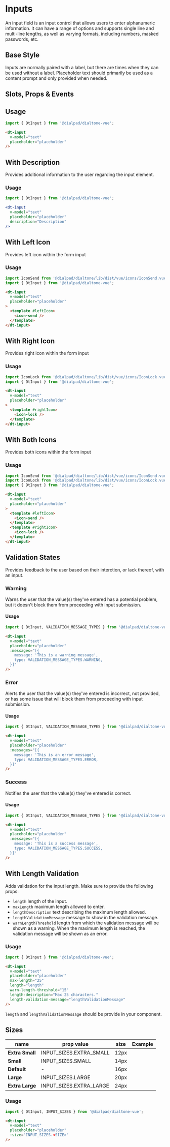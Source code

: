 
# Inputs

<Subtitle>
  An input field is an input control that allows users to enter alphanumeric information. It can have a range of options
  and supports single line and multi-line lengths, as well as varying formats, including numbers, masked passwords, etc.
</Subtitle>

## Base Style

Inputs are normally paired with a label, but there are times when they can be used without a label.
Placeholder text should primarily be used as a content prompt and only provided when needed.

<Canvas>
  <Story id="components-input--default" />
</Canvas>

## Slots, Props & Events

<ArgsTable story={PRIMARY_STORY} />

## Usage

```js
import { DtInput } from '@dialpad/dialtone-vue';
```

```html
<dt-input
  v-model="text"
  placeholder="placeholder"
/>
```

## With Description

Provides additional information to the user regarding the input element.

<Canvas>
  <Story id="components-input--with-description" />
</Canvas>

### Usage

```js
import { DtInput } from '@dialpad/dialtone-vue';
```

```jsx
<dt-input
  v-model="text"
  placeholder="placeholder"
  description="Description"
/>
```

## With Left Icon

Provides left icon within the form input

<Canvas>
  <Story id="components-input--with-left-icon" />
</Canvas>

### Usage

```js
import IconSend from '@dialpad/dialtone/lib/dist/vue/icons/IconSend.vue';
import { DtInput } from '@dialpad/dialtone-vue';
```

```html
<dt-input
  v-model="text"
  placeholder="placeholder"
>
  <template #leftIcon>
    <icon-send />
  </template>
</dt-input>
```

## With Right Icon

Provides right icon within the form input

<Canvas>
  <Story id="components-input--with-right-icon" />
</Canvas>

### Usage

```js
import IconLock from '@dialpad/dialtone/lib/dist/vue/icons/IconLock.vue';
import { DtInput } from '@dialpad/dialtone-vue';
```

```html
<dt-input
  v-model="text"
  placeholder="placeholder"
>
  <template #rightIcon>
    <icon-lock />
  </template>
</dt-input>
```

## With Both Icons

Provides both icons within the form input

<Canvas>
  <Story id="components-input--with-both-icons" />
</Canvas>

### Usage

```js
import IconSend from '@dialpad/dialtone/lib/dist/vue/icons/IconSend.vue';
import IconLock from '@dialpad/dialtone/lib/dist/vue/icons/IconLock.vue';
import { DtInput } from '@dialpad/dialtone-vue';
```

```html
<dt-input
  v-model="text"
  placeholder="placeholder"
>
  <template #leftIcon>
    <icon-send />
  </template>
  <template #rightIcon>
    <icon-lock />
  </template>
</dt-input>
```

## Validation States

Provides feedback to the user based on their interction, or lack thereof, with an input.

### Warning

Warns the user that the value(s) they've entered has a potential problem,
but it doesn't block them from proceeding with input submission.

<Canvas>
  <Story id="components-input--with-warning" />
</Canvas>

#### Usage

```js
import { DtInput, VALIDATION_MESSAGE_TYPES } from '@dialpad/dialtone-vue';
```

```html
<dt-input
  v-model="text"
  placeholder="placeholder"
  :messages="[{
    message: 'This is a warning message',
    type: VALIDATION_MESSAGE_TYPES.WARNING,
  }]"
/>
```

### Error

Alerts the user that the value(s) they've entered is incorrect,
not provided, or has some issue that will block them from proceeding with input submission.

<Canvas>
  <Story id="components-input--with-error" />
</Canvas>

#### Usage

```js
import { DtInput, VALIDATION_MESSAGE_TYPES } from '@dialpad/dialtone-vue';
```

```html
<dt-input
  v-model="text"
  placeholder="placeholder"
  :messages="[{
    message: 'This is an error message',
    type: VALIDATION_MESSAGE_TYPES.ERROR,
  }]"
/>
```

### Success

Notifies the user that the value(s) they've entered is correct.

<Canvas>
  <Story id="components-input--with-success" />
</Canvas>

#### Usage

```js
import { DtInput, VALIDATION_MESSAGE_TYPES } from '@dialpad/dialtone-vue';
```

```html
<dt-input
  v-model="text"
  placeholder="placeholder"
  :messages="[{
    message: 'This is a success message',
    type: VALIDATION_MESSAGE_TYPES.SUCCESS,
  }]"
/>
```

## With Length Validation

Adds validation for the input length. Make sure to provide the following props:

- `length` length of the input.
- `maxLength` maximum length allowed to enter.
- `lengthDescription` text describing the maximum length allowed.
- `lengthValidationMessage` message to show in the validation message.
- `warnLengthThreshold` length from which the validation message will be shown as a warning.
When the maximum length is reached, the validation message will be shown as an error.

<Canvas>
  <Story id="components-input--with-length-validation" />
</Canvas>

### Usage

```js
import { DtInput } from '@dialpad/dialtone-vue';
```

```html
<dt-input
  v-model="text"
  placeholder="placeholder"
  max-length="25"
  length="length"
  warn-length-threshold="15"
  length-description="Max 25 characters."
  length-validation-message="lengthValidationMessage"
/>
```

`length` and `lengthValidationMessage` should be provide in your component.

## Sizes

|name           |prop value                     |size|Example                                |
|---            |---                            |--- |---                                    |
|**Extra Small**|INPUT_SIZES.EXTRA_SMALL   |12px|<Story id="components-input--extra-small" />|
|**Small**      |INPUT_SIZES.SMALL         |14px|<Story id="components-input--small" />      |
|**Default**    |-                              |16px|<Story id="components-input--default" />    |
|**Large**      |INPUT_SIZES.LARGE         |20px|<Story id="components-input--large" />      |
|**Extra Large**|INPUT_SIZES.EXTRA_LARGE   |24px|<Story id="components-input--extra-large" />|

### Usage

```js
import { DtInput, INPUT_SIZES } from '@dialpad/dialtone-vue';
```

```html
<dt-input
  v-model="text"
  placeholder="placeholder"
  :size="INPUT_SIZES.<SIZE>"
/>
```

